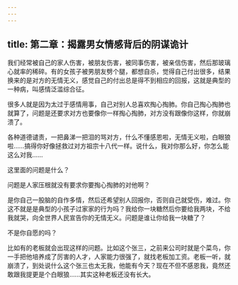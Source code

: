 ```yaml
---
---
---
```

title: 第二章：揭露男女情感背后的阴谋诡计
---



我们经常被自己的家人伤害，被朋友伤害，被同事伤害，被亲信伤害，然后那玻璃心就率的稀碎。有的女孩子被男朋友劈个腿，都想自杀，觉得自己付出很多，结果换来的是对方的无情无义，感觉自己的付出总是得不到相应的回报，这就是典型的一种病，叫感情泛滥综合征。

很多人就是因为太过于感情用事，自己对别人总喜欢掏心掏肺。你自己掏心掏肺也就算了，问题是还要求对方也要像你一样掏心掏肺，对方没有跟像你这样，你就崩溃了。

各种道德谴责，一把鼻涕一把泪的骂对方，什么不懂感恩啦，无情无义啦，白眼狼啦……搞得你好像拯救过对方祖宗十八代一样。说什么，我对你那么好，你怎么能这么对我……

这里面的问题是什么？

问题是人家压根就没有要求你要掏心掏肺的对他啊？

是你自己一股脑的自作多情，然后还希望别人回报你，否则自己就受伤，难过。你这不就是是典型的小孩子过家家的行为吗？我给你一块糖然后你要给我两块，不给我就哭，向全世界人民宣告你的无情无义。问题是谁让你给我一块糖了？

不是你自愿的吗？

比如有的老板就会出现这样的问题。比如这个张三，之前来公司时就是个菜鸟，你一手把他培养成了厉害的人才，人家能力很强了，就找老板加工资。老板一听，就崩溃了，到处说什么这个张三也太无我，他能有今天？现在不但不感恩我，竟然还敢跟我提更是个白眼狼……其实这种老板还没有长大。